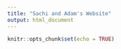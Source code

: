 ```yaml
---
title: "Sachi and Adam's Website"
output: html_document
---
```


```r
knitr::opts_chunk$set(echo = TRUE)
```

